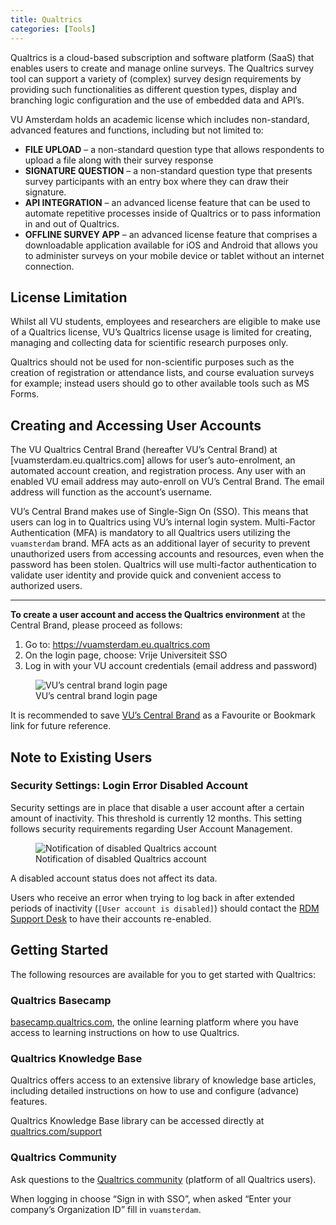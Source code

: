 ```yaml
---
title: Qualtrics
categories: [Tools]
---
```


Qualtrics is a cloud-based subscription and software platform (SaaS) that enables users to create and manage online surveys. The Qualtrics survey tool can support a variety of (complex) survey design requirements by providing such functionalities as different question types, display and branching logic configuration and the use of embedded data and API's.

VU Amsterdam holds an academic license which includes non-standard, advanced features and functions, including but not limited to:

* **FILE UPLOAD** – a non-standard question type that allows respondents to upload a file along with their survey response
* **SIGNATURE QUESTION** – a non-standard question type that presents survey participants with an entry box where they can draw their signature.
* **API INTEGRATION** – an advanced license feature that can be used to automate repetitive processes inside of Qualtrics or to pass information in and out of Qualtrics.
* **OFFLINE SURVEY APP** – an advanced license feature that comprises a downloadable application available for iOS and Android that allows you to administer surveys on your mobile device or tablet without an internet connection.

## License Limitation

Whilst all VU students, employees and researchers are eligible to make use of a Qualtrics license, VU's Qualtrics license usage is limited for creating, managing and collecting data for scientific research purposes only.

Qualtrics should not be used for non-scientific purposes such as the creation of registration or attendance lists, and course evaluation surveys for example; instead users should go to other available tools such as MS Forms.

## Creating and Accessing User Accounts

The VU Qualtrics Central Brand (hereafter VU's Central Brand) at [vuamsterdam.eu.qualtrics.com] allows for user's auto-enrolment, an automated account creation, and registration process. Any user with an enabled VU email address may auto-enroll on VU's Central Brand. The email address will function as the account's username.

VU's Central Brand makes use of Single-Sign On (SSO). This means that users can log in to Qualtrics using VU's internal login system. Multi-Factor Authentication (MFA) is mandatory to all Qualtrics users utilizing the `vuamsterdam` brand. MFA acts as an additional layer of security to prevent unauthorized users from accessing accounts and resources, even when the password has been stolen. Qualtrics will use multi-factor authentication to validate user identity and provide quick and convenient access to authorized users.

---

**To create a user account and access the Qualtrics environment** at the Central Brand, please proceed as follows:

1. Go to: [https://vuamsterdam.eu.qualtrics.com](https://vuamsterdam.eu.qualtrics.com)
2. On the login page, choose: Vrije Universiteit SSO
3. Log in with your VU account credentials (email address and password)

![VU's central brand login page](../public/qualtrics-vu-brand-login-page.png)

It is recommended to save [VU's Central Brand](vuamsterdam.eu.qualtrics.com) as a Favourite or Bookmark link for future reference.

## Note to Existing Users

### Security Settings: Login Error Disabled Account

Security settings are in place that disable a user account after a certain amount of inactivity. This threshold is currently 12 months. This setting follows security requirements regarding User Account Management.

![Notification of disabled Qualtrics account](../public/qualtrics-account-disabled.png)

A disabled account status does not affect its data.

Users who receive an error when trying to log back in after extended periods of inactivity (`[User account is disabled]`) should contact the [RDM Support Desk](mailto:rdm@vu.nl) to have their accounts re-enabled.

## Getting Started

The following resources are available for you to get started with Qualtrics:

### Qualtrics Basecamp

[basecamp.qualtrics.com](https://basecamp.qualtrics.com), the online learning platform where you have access to learning instructions on how to use Qualtrics.

### Qualtrics Knowledge Base

Qualtrics offers access to an extensive library of knowledge base articles, including detailed instructions on how to use and configure (advance) features.

Qualtrics Knowledge Base library can be accessed directly at [qualtrics.com/support](https://www.qualtrics.com/support/)

### Qualtrics Community

Ask questions to the [Qualtrics community](https://www.qualtrics.com/community/) (platform of all Qualtrics users).

When logging in choose "Sign in with SSO", when asked "Enter your company's Organization ID" fill in `vuamsterdam`.
